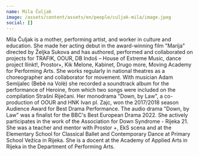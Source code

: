 ```yaml
---
name: Mila Čuljak
image: /assets/content/assets/en/people/culjak-mila/image.jpeg
social: []
---
```

Mila Čuljak is a mother, performing artist, and worker in culture and education. She made her acting debut in the award-winning film "Marija" directed by Željka Sukova and has authored, performed and collaborated on projects for TRAFIK, OOUR, DB Indoš – House of Extreme Music, dance project llinkt!, Prostor+, Kik Melone, Kabinet, Drugo more, Moving Academy for Performing Arts. She works regularly in national theatres as a choreographer and collaborator for movement. With musician Adam Semijalec (Bebè na Volè) she recorded a soundtrack album for the performance of Heroine, from which two songs were included on the compilation Strašni Riječani. Her monodrama "Down, by Law", a co-production of OOUR and HNK Ivan pl. Zajc, won the 2017/2018 season Audience Award for Best Drama Performance. The audio drama "Down, by Law" was a finalist for the BBC's Best European Drama 2022. She actively participates in the work of the Association for Down Syndrome - Rijeka 21. She was a teacher and mentor with Prostor +, EkS scena and at the Elementary School for Classical Ballet and Contemporary Dance at Primary School Vežica in Rijeka. She is a docent at the Academy of Applied Arts in Rijeka in the Department of Performing Arts.
